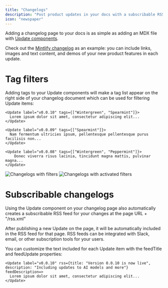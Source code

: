 ```yaml
---
title: "Changelogs"
description: "Post product updates in your docs with a subscribable RSS feed"
icon: "newspaper"
---
```


Adding a changelog page to your docs is as simple as adding an MDX file with [Update components](/components/update).

Check out the [Mintlify changelog](/changelog) as an example: you can include links, images and text content, and demos of your new product features in each update.

# Tag filters

Adding tags to your Update components will make a tag list appear on the right side of your changelog document which can be used for filtering Update items:

```mdx
<Update label="v0.0.10" tags={["Wintergreen", "Spearmint"]}>
  Lorem ipsum dolor sit amet, consectetur adipiscing elit...
</Update>

<Update label="v0.0.09" tags={["Spearmint"]}>
  Nam fermentum ultricies ipsum, pellentesque pellentesque purus facilisis non...
</Update>

<Update label="v0.0.08" tags={["Wintergreen", "Peppermint"]}>
    Donec viverra risus lacinia, tincidunt magna mattis, pulvinar magna...
</Update>
```

![Changelogs with filters](/images/changelog-filters-1.png)
![Changelogs with activated filters](/images/changelog-filters-2.png)

# Subscribable changelogs

Using the Update component on your changelog page also automatically creates a subscribable RSS feed for your changes at the page URL + "/rss.xml"

After publishing a new Update on the page, it will be automatically included in the RSS feed for that page. RSS feeds can be integrated with Slack, email, or other subscription tools for your users. 

You can customize the text included for each Update item with the feedTitle and feedUpdate properties: 

```mdx
<Update label="v0.0.10" rss={title: "Version 0.0.10 is now live", description: "Including updates to AI models and more"} feedDescription=>
  Lorem ipsum dolor sit amet, consectetur adipiscing elit...
</Update>
```

